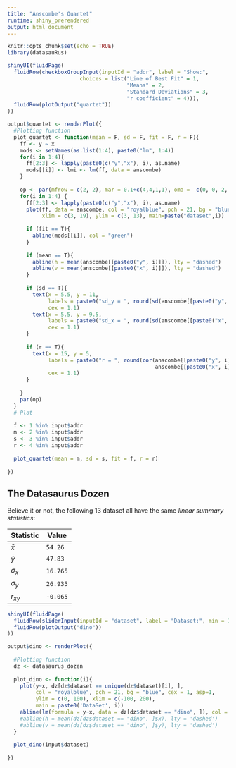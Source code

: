 ```yaml
---
title: "Anscombe's Quartet"
runtime: shiny_prerendered
output: html_document
---
```


```r
knitr::opts_chunk$set(echo = TRUE)
library(datasauRus)
```

```r
shinyUI(fluidPage(
  fluidRow(checkboxGroupInput(inputId = "addr", label = "Show:",
                       choices = list("Line of Best Fit" = 1,
                                      "Means" = 2,
                                      "Standard Deviations" = 3,
                                      "r coefficient" = 4))),
  fluidRow(plotOutput("quartet"))
))
```

```r
output$quartet <- renderPlot({
  #Plotting function
  plot_quartet <- function(mean = F, sd = F, fit = F, r = F){
    ff <- y ~ x
    mods <- setNames(as.list(1:4), paste0("lm", 1:4))
    for(i in 1:4){
      ff[2:3] <- lapply(paste0(c("y","x"), i), as.name)
      mods[[i]] <- lmi <- lm(ff, data = anscombe)
    }
    
    op <- par(mfrow = c(2, 2), mar = 0.1+c(4,4,1,1), oma =  c(0, 0, 2, 0))
    for(i in 1:4) {
      ff[2:3] <- lapply(paste0(c("y","x"), i), as.name)
      plot(ff, data = anscombe, col = "royalblue", pch = 21, bg = "blue", cex = 1.2,
           xlim = c(3, 19), ylim = c(3, 13), main=paste("dataset",i))
      
      if (fit == T){
        abline(mods[[i]], col = "green")
      }
      
      if (mean == T){
        abline(h = mean(anscombe[[paste0("y", i)]]), lty = "dashed")
        abline(v = mean(anscombe[[paste0("x", i)]]), lty = "dashed")
      }
      
      if (sd == T){
        text(x = 5.5, y = 11,
             labels = paste0("sd_y = ", round(sd(anscombe[[paste0("y", i)]]), 2)),
             cex = 1.1)
        text(x = 5.5, y = 9.5,
             labels = paste0("sd_x = ", round(sd(anscombe[[paste0("x", i)]]), 2)),
             cex = 1.1)
      }
      
      if (r == T){
        text(x = 15, y = 5,
             labels = paste0("r = ", round(cor(anscombe[[paste0("y", i)]], 
                                               anscombe[[paste0("x", i)]]), 2)),
             cex = 1.1)
      }
      
    }
    par(op)
  }
  # Plot
  
  f <- 1 %in% input$addr
  m <- 2 %in% input$addr
  s <- 3 %in% input$addr
  r <- 4 %in% input$addr
  
  plot_quartet(mean = m, sd = s, fit = f, r = r)
  
})
```

## The Datasaurus Dozen

Believe it or not, the following 13 dataset all have the same *linear summary statistics*:


| Statistic | Value |
|  ---       | ---  | 
| $\bar{x}$    |`54.26` |
| $\bar{y}$    |`47.83` |
| $\sigma_{x}$ |`16.765`|
| $\sigma_{y}$ |`26.935`|
| $r_{xy}$     |`-0.065`|


```r
shinyUI(fluidPage(
  fluidRow(sliderInput(inputId = "dataset", label = "Dataset:", min = 1, max = 13, value = 1, step = 1)),
  fluidRow(plotOutput("dino"))
))
```

```r
output$dino <- renderPlot({
  
  #Plotting function
  dz <- datasaurus_dozen
  
  plot_dino <- function(i){
    plot(y~x, dz[dz$dataset == unique(dz$dataset)[i], ], 
         col = "royalblue", pch = 21, bg = "blue", cex = 1, asp=1,
         ylim = c(0, 100), xlim = c(-100, 200), 
         main = paste0('DataSet', i))
    abline(lm(formula = y~x, data = dz[dz$dataset == "dino", ]), col = 'green')
    #abline(h = mean(dz[dz$dataset == "dino", ]$x), lty = 'dashed')
    #abline(v = mean(dz[dz$dataset == "dino", ]$y), lty = 'dashed')
  }
  
  plot_dino(input$dataset)
  
})
```
